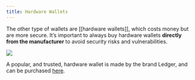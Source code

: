 ```yaml
---
title: Hardware Wallets
---
```




The other type of wallets are [[hardware wallets]], which costs money but are more secure. It’s important to always buy hardware wallets **directly from the manufacturer** to avoid security risks and vulnerabilities.

![](../../../.gitbook/assets/6.jpg)

A popular, and trusted, hardware wallet is made by the brand Ledger, and can be purchased [here](https://www.ledger.com/).
